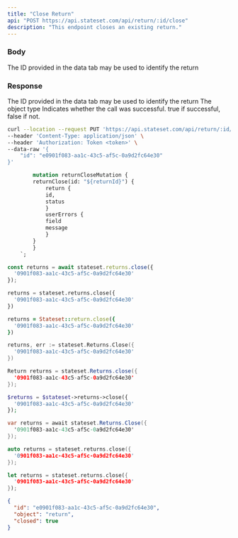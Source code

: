 ```yaml
---
title: "Close Return"
api: "POST https://api.stateset.com/api/return/:id/close"
description: "This endpoint closes an existing return."
---
```


### Body

<ParamField body="return_id" type="string">
  The ID provided in the data tab may be used to identify the return
</ParamField>

### Response

<ResponseField name="id" type="string">
  The ID provided in the data tab may be used to identify the return
</ResponseField>

<ResponseField name="object" type="string">
  The object type
</ResponseField>

<ResponseField name="success" type="number">
  Indicates whether the call was successful. true if successful, false if not.
</ResponseField>

<RequestExample>

```bash cURL
curl --location --request PUT 'https://api.stateset.com/api/return/:id/close' \
--header 'Content-Type: application/json' \
--header 'Authorization: Token <token>' \
--data-raw '{
    "id": "e0901f083-aa1c-43c5-af5c-0a9d2fc64e30"
}'
```

```graphQL GraphQL
        mutation returnCloseMutation {
        returnClose(id: "${returnId}") {
            return {
            id,
            status
            }
            userErrors {
            field
            message
            }
        }
        }
    `;
```

```js Node.js
const returns = await stateset.returns.close({
  '0901f083-aa1c-43c5-af5c-0a9d2fc64e30'
});
```

```python Python
returns = stateset.returns.close({
  '0901f083-aa1c-43c5-af5c-0a9d2fc64e30'
})
```

```ruby Ruby
returns = Stateset::return.close({
  '0901f083-aa1c-43c5-af5c-0a9d2fc64e30'
})
```

```go Go
returns, err := stateset.Returns.Close({
  '0901f083-aa1c-43c5-af5c-0a9d2fc64e30'
})
```

```java Java
Return returns = stateset.Returns.close({
  '0901f083-aa1c-43c5-af5c-0a9d2fc64e30'
});
```

```php PHP
$returns = $stateset->returns->close({
  '0901f083-aa1c-43c5-af5c-0a9d2fc64e30'
});
```

```csharp C#
var returns = await stateset.Returns.Close({
  '0901f083-aa1c-43c5-af5c-0a9d2fc64e30'
});
```

```cpp C++
auto returns = stateset.returns.close({
  '0901f083-aa1c-43c5-af5c-0a9d2fc64e30'
});
```

```rust Rust
let returns = stateset.returns.close({
  '0901f083-aa1c-43c5-af5c-0a9d2fc64e30'
});
```

</RequestExample>

<ResponseExample>

```json Response
{
  "id": "e0901f083-aa1c-43c5-af5c-0a9d2fc64e30",
  "object": "return",
  "closed": true
}
```

</ResponseExample>
